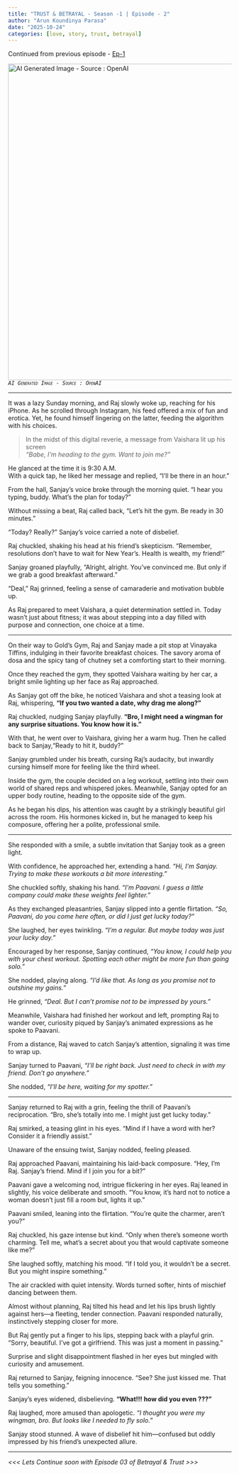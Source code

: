 ```yaml
---
title: "TRUST & BETRAYAL - Season -1 | Episode - 2"
author: "Arun Koundinya Parasa"
date: "2025-10-24"
categories: [love, story, trust, betrayal]
---
```


Continued from previous episode - [Ep-1](https://arunkoundinya.github.io/CanvassAndAnalyze/posts/Trust_n_Betrayal_Season1_Episode1/)

![AI Generated Image - Source : OpenAI](image.png){fig-align="center" width="713"}\
*[`AI Generated Image - Source : OpenAI`]{.smallcaps}*

------------------------------------------------------------------------

It was a lazy Sunday morning, and Raj slowly woke up, reaching for his iPhone. As he scrolled through Instagram, his feed offered a mix of fun and erotica. Yet, he found himself lingering on the latter, feeding the algorithm with his choices.

> In the midst of this digital reverie, a message from Vaishara lit up his screen\
> *"Babe, I'm heading to the gym. Want to join me?"*

He glanced at the time it is 9:30 A.M.\
With a quick tap, he liked her message and replied, "I'll be there in an hour."

From the hall, Sanjay's voice broke through the morning quiet. "I hear you typing, buddy. What's the plan for today?"

Without missing a beat, Raj called back, "Let's hit the gym. Be ready in 30 minutes."

"Today? Really?" Sanjay's voice carried a note of disbelief.

Raj chuckled, shaking his head at his friend’s skepticism. "Remember, resolutions don't have to wait for New Year's. Health is wealth, my friend!"

Sanjay groaned playfully, "Alright, alright. You've convinced me. But only if we grab a good breakfast afterward."

"Deal," Raj grinned, feeling a sense of camaraderie and motivation bubble up.

As Raj prepared to meet Vaishara, a quiet determination settled in. Today wasn’t just about fitness; it was about stepping into a day filled with purpose and connection, one choice at a time.

------------------------------------------------------------------------

On their way to Gold's Gym, Raj and Sanjay made a pit stop at Vinayaka Tiffins, indulging in their favorite breakfast choices. The savory aroma of dosa and the spicy tang of chutney set a comforting start to their morning.

Once they reached the gym, they spotted Vaishara waiting by her car, a bright smile lighting up her face as Raj approached.

As Sanjay got off the bike, he noticed Vaishara and shot a teasing look at Raj, whispering, **"If you two wanted a date, why drag me along?"**

Raj chuckled, nudging Sanjay playfully. **"Bro, I might need a wingman for any surprise situations. You know how it is."**

With that, he went over to Vaishara, giving her a warm hug. Then he called back to Sanjay,"Ready to hit it, buddy?"

Sanjay grumbled under his breath, cursing Raj's audacity, but inwardly cursing himself more for feeling like the third wheel.

Inside the gym, the couple decided on a leg workout, settling into their own world of shared reps and whispered jokes. Meanwhile, Sanjay opted for an upper body routine, heading to the opposite side of the gym.

As he began his dips, his attention was caught by a strikingly beautiful girl across the room. His hormones kicked in, but he managed to keep his composure, offering her a polite, professional smile.

------------------------------------------------------------------------

She responded with a smile, a subtle invitation that Sanjay took as a green light.

With confidence, he approached her, extending a hand. *"Hi, I'm Sanjay. Trying to make these workouts a bit more interesting."*

She chuckled softly, shaking his hand. *"I'm Paavani. I guess a little company could make these weights feel lighter."*

As they exchanged pleasantries, Sanjay slipped into a gentle flirtation. *"So, Paavani, do you come here often, or did I just get lucky today?"*

She laughed, her eyes twinkling. *"I'm a regular. But maybe today was just your lucky day."*

Encouraged by her response, Sanjay continued, *"You know, I could help you with your chest workout. Spotting each other might be more fun than going solo."*

She nodded, playing along. *"I'd like that. As long as you promise not to outshine my gains."*

He grinned, *"Deal. But I can't promise not to be impressed by yours."*

Meanwhile, Vaishara had finished her workout and left, prompting Raj to wander over, curiosity piqued by Sanjay's animated expressions as he spoke to Paavani.

From a distance, Raj waved to catch Sanjay's attention, signaling it was time to wrap up.

Sanjay turned to Paavani, *"I'll be right back. Just need to check in with my friend. Don't go anywhere."*

She nodded, *"I'll be here, waiting for my spotter."*

------------------------------------------------------------------------

Sanjay returned to Raj with a grin, feeling the thrill of Paavani’s reciprocation. "Bro, she's totally into me. I might just get lucky today."

Raj smirked, a teasing glint in his eyes. "Mind if I have a word with her? Consider it a friendly assist."

Unaware of the ensuing twist, Sanjay nodded, feeling pleased.

Raj approached Paavani, maintaining his laid-back composure. "Hey, I'm Raj. Sanjay's friend. Mind if I join you for a bit?"

Paavani gave a welcoming nod, intrigue flickering in her eyes. Raj leaned in slightly, his voice deliberate and smooth. "You know, it’s hard not to notice a woman doesn’t just fill a room but, lights it up."

Paavani smiled, leaning into the flirtation. "You're quite the charmer, aren’t you?"

Raj chuckled, his gaze intense but kind. "Only when there's someone worth charming. Tell me, what’s a secret about you that would captivate someone like me?"

She laughed softly, matching his mood. "If I told you, it wouldn't be a secret. But you might inspire something."

The air crackled with quiet intensity. Words turned softer, hints of mischief dancing between them.

Almost without planning, Raj tilted his head and let his lips brush lightly against hers—a fleeting, tender connection. Paavani responded naturally, instinctively stepping closer for more.

But Raj gently put a finger to his lips, stepping back with a playful grin. "Sorry, beautiful. I've got a girlfriend. This was just a moment in passing."

Surprise and slight disappointment flashed in her eyes but mingled with curiosity and amusement.

Raj returned to Sanjay, feigning innocence. "See? She just kissed me. That tells you something."

Sanjay’s eyes widened, disbelieving. **"What!!! how did you even ???"**

Raj laughed, more amused than apologetic. *"I thought you were my wingman, bro. But looks like I needed to fly solo."*

Sanjay stood stunned. A wave of disbelief hit him—confused but oddly impressed by his friend’s unexpected allure.

------------------------------------------------------------------------

*\<\<\< Lets Continue soon with Episode 03 of Betrayal & Trust \>\>\>*

```{=html}
<script src="https://giscus.app/client.js"
        data-repo="ArunKoundinya/CanvassAndAnalyze"
        data-repo-id="R_kgDOLTnAQQ"
        data-category="General"
        data-category-id="DIC_kwDOLTnAQc4CdYId"
        data-mapping="pathname"
        data-strict="0"
        data-reactions-enabled="1"
        data-emit-metadata="0"
        data-input-position="bottom"
        data-theme="transparent_dark"
        data-lang="en"
        crossorigin="anonymous"
        async>
</script>
```